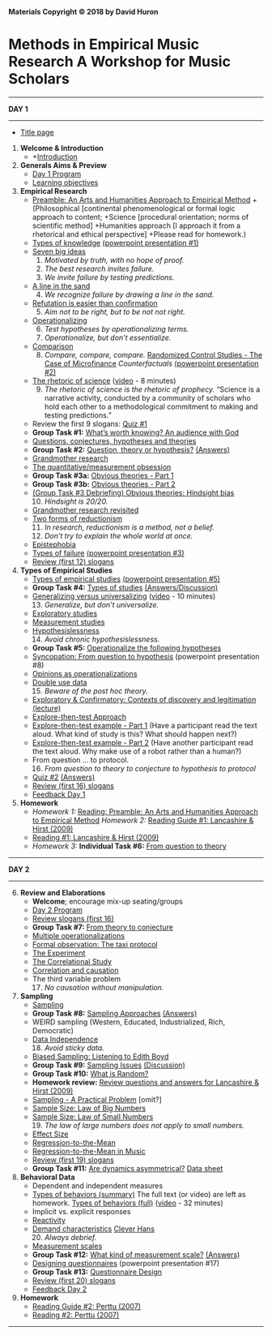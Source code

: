 
**Materials Copyright © 2018 by David Huron**


# Methods in Empirical Music Research A Workshop for Music Scholars



------------------------------------------------------------------------

**DAY 1**

------------------------------------------------------------------------

-   [Title page](title_workshop.html)

1.  **Welcome & Introduction**
    -   +[Introduction](lecture01.html)
2.  **Generals Aims & Preview**
    -   [Day 1 Program](program1.html)
    -   [Learning objectives](goals.html)
3.  **Empirical Research**
    -   [Preamble: An Arts and Humanities Approach to Empirical
        Method](preamble.html)
        +(Philosophical [continental phenomenological or formal logic
        approach to content;
        +Science [procedural orientation; norms of scientific
        method]
        +Humanities approach [I approach it from a rhetorical and
        ethical perspective]
        +Please read for homework.)
    -   [Types of knowledge](empirical.html) [(powerpoint presentation
        #1)](01_knowledge_types.pdf)
    -   [Seven big ideas](big_ideas.html)
        1.  *Motivated by truth, with no hope of proof.*
        2.  *The best research invites failure.*
        3.  *We invite failure by testing predictions.*
    -   [A line in the sand](big_ideas.html#Line%20in%20the%20Sand)
        4.  *We recognize failure by drawing a line in the sand.*
    -   [Refutation is easier than
        confirmation](big_ideas.html#Refutation)
        5.  *Aim not to be right, but to be not not right.*
    -   [Operationalizing](big_ideas.html#Operationalizing)
        6.  *Test hypotheses by operationalizing terms.*
        7.  *Operationalize, but don't essentialize.*
    -   [Comparison](big_ideas.html#Compare)
        8.  *Compare, compare, compare.* [Randomized Control Studies -
            The Case of Microfinance](compare.html)
            *Counterfactuals* [(powerpoint presentation
            #2)](02_counterfact.pdf)
    -   [The rhetoric of science](prophecy.html)
        ([video](http://vimeo.com/63377111) - 8 minutes)
        9.  *The rhetoric of science is the rhetoric of prophecy.*
            "Science is a narrative activity, conducted by a
            community of scholars who hold each other to a
            methodological commitment to making and testing
            predictions."
    -   Review the first 9 slogans: [Quiz #1](quiz1.html)
    -   **Group Task #1:** [What's worth knowing? An audience with
        God](god_questions.html)
    -   [Questions, conjectures, hypotheses and
        theories](hypotheses.html)
    -   **Group Task #2:** [Question, theory or
        hypothesis?](theory_hypothesis.html)
        [(Answers)](theory_hypothesis_answers.html)
    -   [Grandmother research](grandmother.html)
    -   [The quantitative/measurement obsession](quantitative.html)
    -   **Group Task #3a:** [Obvious theories - Part
        1](hindsight_task1.html)
    -   **Group Task #3b:** [Obvious theories - Part
        2](hindsight_task2.html)
    -   [(Group Task #3 Debriefing) Obvious theories: Hindsight
        bias](hindsight_task3.html)
        10. *Hindsight is 20/20.*
    -   [Grandmother research revisited](grandmother2.html)
    -   [Two forms of reductionism](reductionism.html)
        11. *In research, reductionism is a method, not a belief.*
        12. *Don't try to explain the whole world at once.*
    -   [Epistephobia](epistephobia.html)
    -   [Types of failure](truth.html) [(powerpoint presentation
        #3)](03_failure_types.pdf)
    -   [Review (first 12) slogans](slogans12.html)
4.  **Types of Empirical Studies**
    -   [Types of empirical studies](empirical2.html) [(powerpoint
        presentation #5)](05_empirical_studies.pdf)
    -   **Group Task #4:** [Types of studies](types.html)
        [(Answers/Discussion)](types_answers.html)
    -   [Generalizing versus universalizing](generalize.html)
        ([video](http://vimeo.com/66280977) - 10 minutes)
        13. *Generalize, but don't universalize.*
    -   [Exploratory studies](exploratory.html)
    -   [Measurement studies](measurement.html)
    -   [Hypothesislessness](hypothesisless.html)
        14. *Avoid chronic hypothesislessness.*
    -   **Group Task #5:** [Operationalize the following
        hypotheses](operationalize_this.html)
    -   [Syncopation: From question to hypothesis](syncopation.html)
        (powerpoint presentation #8)
    -   [Opinions as
        operationalizations](operationalize_opinions.html)
    -   [Double use data](double_use.html)
        15. *Beware of the post hoc theory.*
    -   [Exploratory & Confirmatory: Contexts of discovery and
        legitimation (lecture)](origins.html)
    -   [Explore-then-test Approach](explore_then_test.html)
    -   [Explore-then-test example - Part 1](explore_then_test1.html)
        (Have a participant read the text aloud. What kind of study is
        this? What should happen next?)
    -   [Explore-then-test example - Part 2](explore_then_test2.html)
        (Have another participant read the text aloud. Why make use of
        a robot rather than a human?)
    -   From question ... to protocol.
        16. *From question to theory to conjecture to hypothesis to
            protocol*
    -   [Quiz #2](quiz2.html) [(Answers)](quiz2_answers.html)
    -   [Review (first 16) slogans](slogans16.html)
    -   [Feedback Day 1](feedback1.html)
5.  **Homework**
    -   *Homework 1:* [Reading: Preamble: An Arts and Humanities
        Approach to Empirical Method](preamble.html) *Homework 2:*
        [Reading Guide #1: Lancashire &
        Hirst (2009)](Readings/reading01.html)
    -   [Reading #1: Lancashire &
        Hirst (2009)](Readings/Agatha_Christie2009.pdf)
    -   *Homework 3:*
        **Individual Task #6:** [From question to
        theory](question2theory.html)

------------------------------------------------------------------------

**DAY 2**

------------------------------------------------------------------------

6.  **Review and Elaborations**
    -   **Welcome**; encourage mix-up seating/groups
    -   [Day 2 Program](program2.html)
    -   [Review slogans (first 16)](slogans16.html)
    -   **Group Task #7:** [From theory to
        conjecture](theory2conjecture.html)
    -   [Multiple operationalizations](09_gauvin.pdf)
    -   [Formal observation: The taxi protocol](protocol.html)
    -   [The Experiment](experiment.html)
    -   [The Correlational Study](correlational_study2.html)
    -   [Correlation and causation](causality.html)
    -   The third variable problem
        17. *No causation without manipulation.*
7.  **Sampling**
    -   [Sampling](sampling.html)
    -   **Group Task #8:** [Sampling Approaches](samples.html)
        [(Answers)](samples_answers.html)
    -   WEIRD sampling (Western, Educated, Industrialized, Rich,
        Democratic)
    -   [Data Independence](data_independence.html)
        18. *Avoid sticky data.*
    -   [Biased Sampling: Listening to Edith
        Boyd](sampling_haphazard.html)
    -   **Group Task #9:** [Sampling Issues](sampling_problems.html)
        [(Discussion)](sampling_problems_answers.html)
    -   **Group Task #10:** [What is Random?](random.html)
    -   **Homework review:** [Review questions and answers for
        Lancashire & Hirst (2009)](Readings/reading01.html)
    -   [Sampling - A Practical Problem](sampling2.html) [omit?]
    -   [Sample Size: Law of Big Numbers](big_numbers.html)
    -   [Sample Size: Law of Small Numbers](small_numbers.html)
        19. *The law of large numbers does not apply to small
            numbers.*
    -   [Effect Size](effect_size.html)
    -   [Regression-to-the-Mean](regression_to_mean.html)
    -   [Regression-to-the-Mean in Music](regression_in_music.html)
    -   [Review (first 19) slogans](slogans19.html)
    -   **Group Task #11:** [Are dynamics
        asymmetrical?](dynamics.html) [Data sheet](dynamics2.html)
8.  **Behavioral Data**
    -   Dependent and independent measures
    -   [Types of behaviors (summary)](behaviors_brief.html) The full
        text (or video) are left as homework. [Types of behaviors
        (full)](behaviors.html) ([video](http://vimeo.com/65008608) -
        32 minutes)
    -   Implicit vs. explicit responses
    -   [Reactivity](reactivity.html)
    -   [Demand characteristics](demand_characteristics.html) [Clever
        Hans](cleverHans.html)
        20. *Always debrief.*
    -   [Measurement scales](scales.html)
    -   **Group Task #12:** [What kind of measurement
        scale?](measurement_scales.html)
        [(Answers)](measurement_answers.html)
    -   [Designing questionnaires](questionnaires.html) (powerpoint
        presentation #17)
    -   **Group Task #13:** [Questionnaire
        Design](questionnaire_task.html)
    -   [Review (first 20) slogans](slogans20.html)
    -   [Feedback Day 2](feedback2.html)
9.  **Homework**
    -   [Reading Guide #2: Perttu (2007)](Readings/reading02.html)
    -   [Reading #2: Perttu (2007)](Readings/perttu.pdf)

------------------------------------------------------------------------






